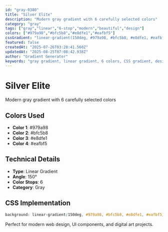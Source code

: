 ```yaml
---
id: "gray-0380"
title: "Silver Elite"
description: "Modern gray gradient with 6 carefully selected colors"
category: "gray"
tags: ["gray","linear","6-stop","modern","beautiful","design"]
colors: ["#979a98","#bfc5b8","#e8dfe1","#eafbf5"]
cssGradient: "linear-gradient(150deg, #979a98, #bfc5b8, #e8dfe1, #eafbf5)"
featured: false
createdAt: "2025-07-26T03:28:41.560Z"
updatedAt: "2025-08-25T07:08:42.938Z"
author: "Gradient Generator"
keywords: "gray gradient, linear gradient, 6 colors, CSS gradient, design, #979a98, #bfc5b8, #e8dfe1, #eafbf5"
---
```


# Silver Elite

Modern gray gradient with 6 carefully selected colors

## Colors Used
- **Color 1**: #979a98
- **Color 2**: #bfc5b8
- **Color 3**: #e8dfe1
- **Color 4**: #eafbf5

## Technical Details
- **Type**: Linear Gradient
- **Angle**: 150°
- **Color Stops**: 6
- **Category**: Gray

## CSS Implementation
```css
background: linear-gradient(150deg, #979a98, #bfc5b8, #e8dfe1, #eafbf5);
```

Perfect for modern web design, UI components, and digital art projects.
